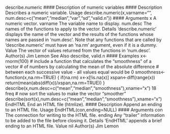 
describe.numeric #### Description of numeric variables
#### Description
Describes a numeric variable.
Usage
describe.numeric(x,varname="",
num.desc=c("mean","median","var","sd","valid.n"))
#### Arguments 
x A numeric vector.
varname The variable name to display.
num.desc The names of the functions to apply to the vector.
Details
‘describe.numeric’ displays the name of the vector and the results of the functions whose names
are passed in ‘num.desc’. Note that any functions that are called by ‘describe.numeric’ must
have an ‘na.rm’ argument, even if it is a dummy.
Value
The vector of values returned from the functions in ‘num.desc’.
Author(s)
Jim Lemon
See Also
describe, valid.n
#### Examples 
x<-rnorm(100)
# include a function that calculates the "smoothness" of a vector
# of numbers by calculating the mean of the absolute difference
# between each successive value - all values equal would be 0
smoothness<-function(x,na.rm=TRUE) {
if(na.rm) x<-x[!is.na(x)]
xspan<-diff(range(x))
return(mean(abs(diff(x))/xspan,na.rm=TRUE))
}
describe(x,num.desc=c("mean","median","smoothness"),xname="x")
18 freq
# now sort the values to make the vector "smoother"
describe(sort(x),num.desc=c("mean","median","smoothness"),xname="x")
EndHTML End an HTML file (htmlize).
#### Description
Append an ending to an HTML file.
Usage
EndHTML(con,ending=NULL)
#### Arguments 
con The connection for writing to the HTML file.
ending Any "trailer" information to be added to the file before closing it.
Details
‘EndHTML’ appends a brief ending to an HTML file.
Value
nil
Author(s)
Jim Lemon
